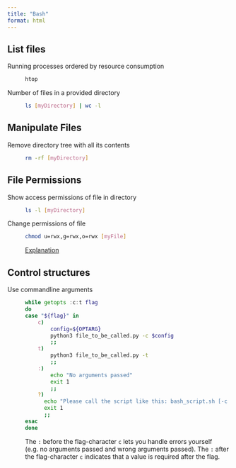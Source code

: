 ```yaml
---
title: "Bash"
format: html
---
```


## List files

Running processes ordered by resource consumption
: ```bash
htop
```

Number of files in a provided directory
: ```bash
ls [myDirectory] | wc -l 
```

## Manipulate Files

Remove directory tree with all its contents
: ```bash
rm -rf [myDirectory]
```

## File Permissions

Show access permissions of file in directory
: ```bash
ls -l [myDirectory]
``` 

Change permissions of file
: ```bash
chmod u=rwx,g=rwx,o=rwx [myFile]
```
[Explanation](https://phoenixnap.com/kb/linux-file-permissions)

## Control structures

Use commandline arguments
: ```bash
while getopts :c:t flag
do
    case "${flag}" in
        c) 
            config=${OPTARG}
            python3 file_to_be_called.py -c $config
            ;;
        t)
            python3 file_to_be_called.py -t
            ;;
        :) 
            echo "No arguments passed"
            exit 1
            ;;
        ?) 
          echo "Please call the script like this: bash_script.sh [-c config_file]"
          exit 1
          ;;
    esac
done
```
The `:` before the flag-character `c` lets you handle errors yourself (e.g. no arguments passed and wrong arguments passed).
The `:` after the flag-character `c` indicates that a value is required after the flag. 

